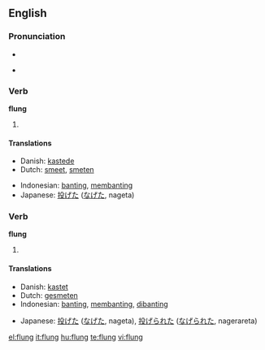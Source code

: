==English==

===Pronunciation===
*{{IPA|/'flʌɳ/}}
*{{audio|en-us-flung.ogg|Audio (US)}}
*:{{rhymes|ʌŋ}}

===Verb===
'''flung'''

# {{simple past of|[[fling]]}}

====Translations====
{{trans-top|past tense of ''to fling''}}
*Danish: [[kastede]]
*Dutch: [[smeet]], [[smeten]]
{{trans-mid}}
*Indonesian: [[banting]], [[banting|membanting]]
*Japanese: [[投げた]] ([[なげた]], nageta)
{{trans-bottom}}

===Verb===
'''flung'''

# {{past participle of|[[fling]]}}

====Translations====
{{trans-top|past participle of ''to fling''}}
*Danish: [[kastet]]
*Dutch: [[gesmeten]]
*Indonesian: [[banting]], [[banting|membanting]], [[banting|dibanting]]
{{trans-mid}}
*Japanese: [[投げた]] ([[なげた]], nageta), [[投げられた]] ([[なげられた]], nagerareta)
{{trans-bottom}}

[[el:flung]]
[[it:flung]]
[[hu:flung]]
[[te:flung]]
[[vi:flung]]